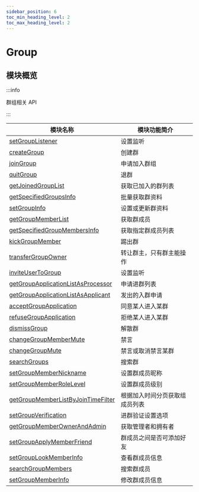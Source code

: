 ```yaml
---
sidebar_position: 6
toc_min_heading_level: 2
toc_max_heading_level: 2
---
```


# Group

## 模块概览

:::info

群组相关 API

:::

| 模块名称                                                                                         | 模块功能简介                   |
| ------------------------------------------------------------------------------------------------ | ------------------------------ |
| [setGroupListener](docs/sdks/Api/Group/setGroupInfo.mdx)                                         | 设置监听                       |
| [createGroup](docs/sdks/Api/Group/createGroup.mdx)                                               | 创建群                         |
| [joinGroup](docs/sdks/Api/Group/joinGroup.mdx)                                                   | 申请加入群组                   |
| [quitGroup](docs/sdks/Api/Group/quitGroup.mdx)                                                   | 退群                           |
| [getJoinedGroupList](docs/sdks/Api/Group/getJoinedGroupList.mdx)                                 | 获取已加入的群列表             |
| [getSpecifiedGroupsInfo](docs/sdks/Api/Group/getSpecifiedGroupsInfo.mdx)                         | 批量获取群资料                 |
| [setGroupInfo](docs/sdks/Api/Group/setGroupInfo.mdx)                                             | 设置或更新群资料               |
| [getGroupMemberList](docs/sdks/Api/Group/getGroupMemberList.mdx)                                 | 获取群成员                     |
| [getSpecifiedGroupMembersInfo](docs/sdks/Api/Group/getSpecifiedGroupMembersInfo.mdx)             | 获取指定群成员列表             |
| [kickGroupMember](docs/sdks/Api/Group/kickGroupMember.mdx)                                       | 踢出群                         |
| [transferGroupOwner](docs/sdks/Api/Group/transferGroupOwner.mdx)                                 | 转让群主，只有群主能操作       |
| [inviteUserToGroup](docs/sdks/Api/Group/inviteUserToGroup.mdx)                                   | 设置监听                       |
| [getGroupApplicationListAsProcessor](docs/sdks/Api/Group/getGroupApplicationListAsProcessor.mdx) | 申请进群列表                   |
| [getGroupApplicationListAsApplicant](docs/sdks/Api/Group/getGroupApplicationListAsApplicant.mdx) | 发出的入群申请                 |
| [acceptGroupApplication](docs/sdks/Api/Group/acceptGroupApplication.mdx)                         | 同意某人进入某群               |
| [refuseGroupApplication](docs/sdks/Api/Group/refuseGroupApplication.mdx)                         | 拒绝某人进入某群               |
| [dismissGroup](docs/sdks/Api/Group/dismissGroup.mdx)                                             | 解散群                         |
| [changeGroupMemberMute](docs/sdks/Api/Group/changeGroupMemberMute.mdx)                           | 禁言                           |
| [changeGroupMute](docs/sdks/Api/Group/changeGroupMute.mdx)                                       | 禁言或取消禁言某群             |
| [searchGroups](docs/sdks/Api/Group/searchGroups.mdx)                                             | 搜索群                         |
| [setGroupMemberNickname](docs/sdks/Api/Group/setGroupMemberNickname.mdx)                         | 设置群成员昵称                 |
| [setGroupMemberRoleLevel](docs/sdks/Api/Group/setGroupMemberRoleLevel.mdx)                       | 设置群成员级别                 |
| [getGroupMemberListByJoinTimeFilter](docs/sdks/Api/Group/getGroupMemberListByJoinTimeFilter.mdx) | 根据加入时间分页获取组成员列表 |
| [setGroupVerification](docs/sdks/Api/Group/setGroupVerification.mdx)                             | 进群验证设置选项               |
| [getGroupMemberOwnerAndAdmin](docs/sdks/Api/Group/getGroupMemberOwnerAndAdmin.mdx)               | 获取管理者和拥有者             |
| [setGroupApplyMemberFriend](docs/sdks/Api/Group/setGroupApplyMemberFriend.mdx)                   | 群成员之间是否可添加好友       |
| [setGroupLookMemberInfo](docs/sdks/Api/Group/setGroupLookMemberInfo.mdx)                         | 查看群成员信息                 |
| [searchGroupMembers](docs/sdks/Api/Group/searchGroupMembers.mdx)                                 | 搜索群成员                     |
| [setGroupMemberInfo](docs/sdks/Api/Group/setGroupMemberInfo.mdx)                                 | 修改群成员信息                 |
